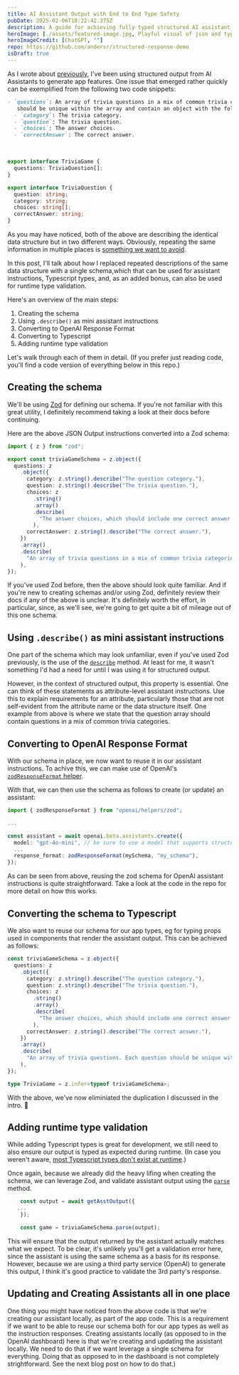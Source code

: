 ```yaml
---
title: AI Assistant Output with End to End Type Safety
pubDate: 2025-02-06T18:22:42.375Z
description: A guide for achieving fully typed structured AI assistant output
heroImage: [./assets/featured-image.jpg, Playful visual of json and typescript]
heroImageCredit: [ChatGPT, ""]
repo: https://github.com/andersr/structured-response-demo
isDraft: true
---
```


As I wrote about [previously](https://www.anders.co/blog/creating-app-features-using-ai-assistant-structured-output/), I've been using structured output from AI Assistants to generate app features. One issue that emerged rather quickly can be exemplified from the following two code snippets:

  ```markdown wrap title="Output instructions I provided to the assistant"
  - `questions`: An array of trivia questions in a mix of common trivia categories. Each question       
     should be unique within the array and contain an object with the following properties.
    - `category`: The trivia category. 
    - `question`: The trivia question. 
    - `choices`: The answer choices. 
    - `correctAnswer`: The correct answer. 
  ```
  <br />

```typescript title="Types used for the component that displays the output"
export interface TriviaGame {
  questions: TriviaQuestion[];
}

export interface TriviaQuestion {
  question: string;
  category: string;
  choices: string[];
  correctAnswer: string;
}
```

As you may have noticed, both of the above are describing the identical data structure but in two different ways. Obviously, repeating the same information in multiple places is [something we want to avoid](https://en.wikipedia.org/wiki/Don%27t_repeat_yourself).

In this post, I'll talk about how I replaced repeated descriptions of the same data structure with a single schema,which that can be used for assistant instructions, Typescript types, and, as an added bonus, can also be used for runtime type validation.

Here's an overview of the main steps:

1. Creating the schema
2. Using `.describe()` as mini assistant instructions
3. Converting to OpenAI Response Format
4. Converting to Typescript
5. Adding runtime type validation

Let's walk through each of them in detail.  (If you prefer just reading code, you'll find a code version of everything below in this repo.)

## Creating the schema

We'll be using [Zod](https://zod.dev/) for defining our schema. If you're not familiar with this great utility, I definitely recommend taking a look at their docs before continuing.

Here are the above JSON Output instructions converted into a Zod schema:

```ts wrap
import { z } from "zod";

export const triviaGameSchema = z.object({
  questions: z
    .object({
      category: z.string().describe("The question category."),
      question: z.string().describe("The trivia question."),
      choices: z
        .string()
        .array()
        .describe(
          "The answer choices, which should include one correct answer and three distractor choices.",
        ),
      correctAnswer: z.string().describe("The correct answer."),
    })
    .array()
    .describe(
      "An array of trivia questions in a mix of common trivia categories. Each question should be unique within the array.",
    ),
});
```

If you've used Zod before, then the above should look quite familiar. And if you're new to creating schemas and/or using Zod, definitely review their docs if any of the above is unclear. It's definitely worth the effort, in particular, since, as we'll see, we're going to get quite a bit of mileage out of this one schema.

## Using `.describe()` as mini assistant instructions

One part of the schema which may look unfamiliar, even if you've used Zod previously, is the use of the [`describe`](https://zod.dev/?id=describe) method. At least for me, it wasn't something I'd had a need for until I was using it for structured output.

However, in the context of structured output, this property is essential. One can think of these statements as attribute-level assistant instructions. Use this to explain requirements for an attribute, particularly those that are not self-evident from the attribute name or the data structure itself. One example from above is where we state that the question array should contain questions in a mix of common trivia categories.

## Converting to OpenAI Response Format

With our schema in place, we now want to reuse it in our assistant instructions. To achive this, we can make use of OpenAI's [`zodResponseFormat` helper](https://github.com/openai/openai-node/blob/master/helpers.md#auto-parsing-response-content-with-zod-schemas).

With that, we can then use the schema as follows to create (or update) an assistant:

```typescript
import { zodResponseFormat } from "openai/helpers/zod";

...

const assistant = await openai.beta.assistants.create({
  model: "gpt-4o-mini", // be sure to use a model that supports structured output
  ...
  response_format: zodResponseFormat(mySchema, "my_schema"),
});
```

As can be seen from above, reusing the zod schema for OpenAI assistant instructions is quite straightforward. Take a look at the code in the repo for more detail on how this works.

## Converting the schema to Typescript

We also want to reuse our schema for our app types, eg for typing props used in components that render the assistant output. This can be achieved as follows:

```typescript collapse={2-17}
const triviaGameSchema = z.object({
  questions: z
    .object({
      category: z.string().describe("The question category."),
      question: z.string().describe("The trivia question."),
      choices: z
        .string()
        .array()
        .describe(
          "The answer choices, which should include one correct answer and three distractor choices.",
        ),
      correctAnswer: z.string().describe("The correct answer."),
    })
    .array()
    .describe(
      "An array of trivia questions. Each question should be unique within the array. Question categories should be a mix of common trivia categories.",
    ),
});

type TriviaGame = z.infer<typeof triviaGameSchema>;
```

With the above, we've now eliminiated the duplication I discussed in the intro. :tada:

## Adding runtime type validation

While adding Typescript types is great for development, we still need to also ensure our output is typed as expected during runtime. (In case you weren't aware, [most Typescript types don't exist at runtime](https://www.totaltypescript.com/typescript-types-dont-exist-at-runtime).)

Once again, because we already did the heavy lifing when creating the schema, we can leverage Zod, and validate assistant output using the [`parse`](https://zod.dev/?id=parse) method.

```ts
    const output = await getAsstOutput({
   ...
    });

    const game = triviaGameSchema.parse(output);
```

This will ensure that the output returned by the assistant actually matches what we expect. To be clear, it's unlikely you'll get a validation error here, since the assistant is using the same schema as a basis for its response. However, because we are using a third party service (OpenAI) to generate this output, I think it's good practice to validate the 3rd party's response.

## Updating and Creating Assistants all in one place

One thing you might have noticed from the above code is that we're creating our assistant locally, as part of the app code. This is a requirement if we want to be able to reuse our schema both for our app types as well as the instruction responses. Creating assistants locally (as opposed to in the OpenAI dashboard) here is that we're creating and updating the assistant locally. We need to do that if we want leverage a single schema for everything. Doing that as opposed to in the dashboard is not completely strightforward. See the next blog post on how to do that.)
